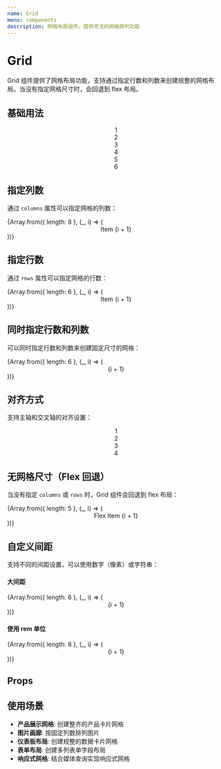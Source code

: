 ```yaml
---
name: Grid
menu: components
description: 网格布局组件，提供灵活的网格排列功能
---
```



# Grid

Grid 组件提供了网格布局功能，支持通过指定行数和列数来创建规整的网格布局。当没有指定网格尺寸时，会回退到 flex 布局。

## 基础用法

<Playground>
  <Grid columns={3} mainAxisGap={16} crossAxisGap={16}>
    <Container padding="20px" color="#f0f0f0">
      <Center>1</Center>
    </Container>
    <Container padding="20px" color="#f0f0f0">
      <Center>2</Center>
    </Container>
    <Container padding="20px" color="#f0f0f0">
      <Center>3</Center>
    </Container>
    <Container padding="20px" color="#f0f0f0">
      <Center>4</Center>
    </Container>
    <Container padding="20px" color="#f0f0f0">
      <Center>5</Center>
    </Container>
    <Container padding="20px" color="#f0f0f0">
      <Center>6</Center>
    </Container>
  </Grid>
</Playground>

## 指定列数

通过 `columns` 属性可以指定网格的列数：

<Playground>
  <Grid columns={4} mainAxisGap={12} crossAxisGap={12}>
    {Array.from({ length: 8 }, (_, i) => (
      <Container
        key={i}
        padding="15px"
        color="#e6f3ff"
        style={{ border: '1px solid #91d5ff' }}
      >
        <Center>Item {i + 1}</Center>
      </Container>
    ))}
  </Grid>
</Playground>

## 指定行数

通过 `rows` 属性可以指定网格的行数：

<Playground>
  <Grid rows={2} mainAxisGap={16} crossAxisGap={16}>
    {Array.from({ length: 6 }, (_, i) => (
      <Container
        key={i}
        padding="20px"
        color="#fff2e6"
        style={{ border: '1px solid #ffb366' }}
      >
        <Center>Item {i + 1}</Center>
      </Container>
    ))}
  </Grid>
</Playground>

## 同时指定行数和列数

可以同时指定行数和列数来创建固定尺寸的网格：

<Playground>
  <Grid rows={2} columns={3} mainAxisGap={16} crossAxisGap={16}>
    {Array.from({ length: 6 }, (_, i) => (
      <Container
        key={i}
        padding="20px"
        color="#f6ffed"
        style={{ border: '1px solid #95de64' }}
      >
        <Center>{i + 1}</Center>
      </Container>
    ))}
  </Grid>
</Playground>

## 对齐方式

支持主轴和交叉轴的对齐设置：

<Playground>
  <Container height="300px" style={{ border: '1px solid #ddd' }}>
    <Grid
      columns={2}
      mainAxisAlignment="center"
      crossAxisAlignment="center"
      mainAxisGap={20}
      crossAxisGap={20}
      crossAxisSize="max"
    >
      <Container padding="20px" color="#ffeaa7">
        <Center>1</Center>
      </Container>
      <Container padding="20px" color="#ffeaa7">
        <Center>2</Center>
      </Container>
      <Container padding="20px" color="#ffeaa7">
        <Center>3</Center>
      </Container>
      <Container padding="20px" color="#ffeaa7">
        <Center>4</Center>
      </Container>
    </Grid>
  </Container>
</Playground>

## 无网格尺寸（Flex 回退）

当没有指定 `columns` 或 `rows` 时，Grid 组件会回退到 flex 布局：

<Playground>
  <Grid mainAxisGap={16} crossAxisGap={16}>
    {Array.from({ length: 5 }, (_, i) => (
      <Container
        key={i}
        padding="15px 25px"
        color="#e6fffb"
        style={{ border: '1px solid #87e8de' }}
      >
        <Center>Flex Item {i + 1}</Center>
      </Container>
    ))}
  </Grid>
</Playground>

## 自定义间距

支持不同的间距设置，可以使用数字（像素）或字符串：

<Playground>
  <div>
    <h4>大间距</h4>    <Grid columns={3} mainAxisGap={32} crossAxisGap={24}>
      {Array.from({ length: 6 }, (_, i) => (
        <Container
          key={i}
          padding="15px"
          color="#fff1f0"
          style={{ border: '1px solid #ffaaa5' }}
        >
          <Center>{i + 1}</Center>
        </Container>
      ))}
    </Grid>
    <h4 style={{ marginTop: '32px' }}>使用 rem 单位</h4>    <Grid columns={4} mainAxisGap="1rem" crossAxisGap="0.5rem">
      {Array.from({ length: 8 }, (_, i) => (
        <Container
          key={i}
          padding="10px"
          color="#f9f0ff"
          style={{ border: '1px solid #d3adf7' }}
        >
          <Center>{i + 1}</Center>
        </Container>
      ))}
    </Grid>
  </div>
</Playground>

## Props

<Props of={Grid} />

## 使用场景

- **产品展示网格**: 创建整齐的产品卡片网格
- **图片画廊**: 按固定列数排列图片
- **仪表板布局**: 创建规整的数据卡片网格
- **表单布局**: 创建多列表单字段布局
- **响应式网格**: 结合媒体查询实现响应式网格
